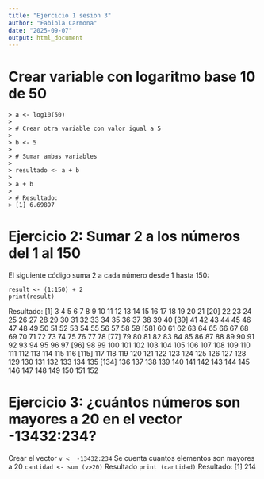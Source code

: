 ---
title: "Ejercicio 1 sesion 3"
author: "Fabiola Carmona"
date: "2025-09-07"
output: html_document
---

# Crear variable con logaritmo base 10 de 50
```
> a <- log10(50)
>
> # Crear otra variable con valor igual a 5
>
> b <- 5
>
> # Sumar ambas variables
>
> resultado <- a + b
>
> a + b
>
> # Resultado:
> [1] 6.69897

```
# Ejercicio 2: Sumar 2 a los números del 1 al 150

El siguiente código suma 2 a cada número desde 1 hasta 150:
```
result <- (1:150) + 2
print(result)

```
Resultado:
[1]   3   4   5   6   7   8   9  10  11  12  13  14  15  16  17  18  19  20  21
 [20]  22  23  24  25  26  27  28  29  30  31  32  33  34  35  36  37  38  39  40
 [39]  41  42  43  44  45  46  47  48  49  50  51  52  53  54  55  56  57  58  59
 [58]  60  61  62  63  64  65  66  67  68  69  70  71  72  73  74  75  76  77  78
 [77]  79  80  81  82  83  84  85  86  87  88  89  90  91  92  93  94  95  96  97
 [96]  98  99 100 101 102 103 104 105 106 107 108 109 110 111 112 113 114 115 116
[115] 117 118 119 120 121 122 123 124 125 126 127 128 129 130 131 132 133 134 135
[134] 136 137 138 139 140 141 142 143 144 145 146 147 148 149 150 151 152

# Ejercicio 3: ¿cuántos números son mayores a 20 en el vector -13432:234?
Crear el vector `v <_ -13432:234`
Se cuenta cuantos elementos son mayores a 20 `cantidad <- sum (v>20)`
Resultado `print (cantidad)`
Resultado:
[1] 214
